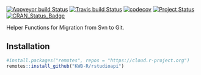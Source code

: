 [![Appveyor build Status](https://ci.appveyor.com/api/projects/status/github/KWB-R/rstudioapi?branch=master&svg=true)](https://ci.appveyor.com/project/KWB-R/rstudioapi/branch/master)
[![Travis build Status](https://travis-ci.org/KWB-R/rstudioapi.svg?branch=master)](https://travis-ci.org/KWB-R/rstudioapi)
[![codecov](https://codecov.io/github/KWB-R/rstudioapi/branch/master/graphs/badge.svg)](https://codecov.io/github/KWB-R/rstudioapi)
[![Project Status](https://img.shields.io/badge/lifecycle-experimental-orange.svg)](https://www.tidyverse.org/lifecycle/#experimental)
[![CRAN_Status_Badge](https://www.r-pkg.org/badges/version/rstudioapi)](https://cran.r-project.org/package=rstudioapi)

Helper Functions for Migration from Svn to Git.

## Installation

```r
#install.packages("remotes", repos = "https://cloud.r-project.org")
remotes::install_github("KWB-R/rstudioapi")
```
